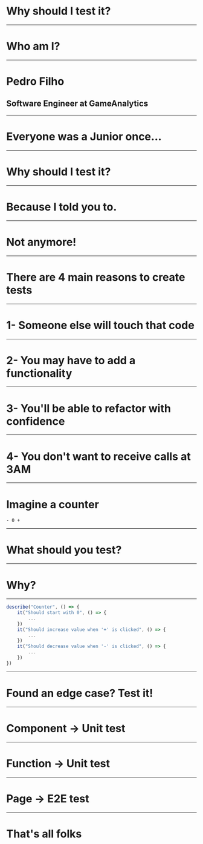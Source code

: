 



# Why should I test it?

---

# Who am I?

---

# Pedro Filho

## Software Engineer at GameAnalytics

---

# Everyone was a Junior once...

---

# Why should I test it?

---

# Because I told you to.

---

# Not anymore!

---

# There are 4 main reasons to create tests

---

# 1- Someone else will touch that code

---

# 2- You may have to add a functionality

---

# 3- You'll be able to refactor with confidence

---

# 4- You don't want to receive calls at 3AM

---

# Imagine a counter

`- 0 +`

---

# What should you test?

---

# Why?

---

```js
describe("Counter", () => {
    it("Should start with 0", () => {
        ...
    })
    it("Should increase value when '+' is clicked", () => {
        ...
    })
    it("Should decrease value when '-' is clicked", () => {
        ...
    })
})
```

---

# Found an edge case? Test it!

---

# Component -> Unit test

---

# Function -> Unit test

---

# Page -> E2E test

---

# That's all folks
